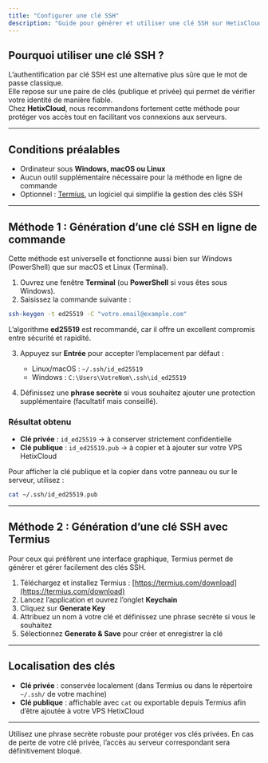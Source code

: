 ```yaml
---
title: "Configurer une clé SSH"
description: "Guide pour générer et utiliser une clé SSH sur HetixCloud afin de sécuriser vos connexions."
---
```


## Pourquoi utiliser une clé SSH ?

L’authentification par clé SSH est une alternative plus sûre que le mot de passe classique.  
Elle repose sur une paire de clés (publique et privée) qui permet de vérifier votre identité de manière fiable.  
Chez **HetixCloud**, nous recommandons fortement cette méthode pour protéger vos accès tout en facilitant vos connexions aux serveurs.

---

## Conditions préalables

- Ordinateur sous **Windows, macOS ou Linux**  
- Aucun outil supplémentaire nécessaire pour la méthode en ligne de commande  
- Optionnel : [Termius](https://termius.com/download), un logiciel qui simplifie la gestion des clés SSH

---

## Méthode 1 : Génération d’une clé SSH en ligne de commande

Cette méthode est universelle et fonctionne aussi bien sur Windows (PowerShell) que sur macOS et Linux (Terminal).

1. Ouvrez une fenêtre **Terminal** (ou **PowerShell** si vous êtes sous Windows).  
2. Saisissez la commande suivante :

```bash
ssh-keygen -t ed25519 -C "votre.email@example.com"
```

L’algorithme **ed25519** est recommandé, car il offre un excellent compromis entre sécurité et rapidité.  

3. Appuyez sur **Entrée** pour accepter l’emplacement par défaut :  
   - Linux/macOS : `~/.ssh/id_ed25519`  
   - Windows : `C:\Users\VotreNom\.ssh\id_ed25519`  

4. Définissez une **phrase secrète** si vous souhaitez ajouter une protection supplémentaire (facultatif mais conseillé).  

### Résultat obtenu

- **Clé privée** : `id_ed25519` → à conserver strictement confidentielle  
- **Clé publique** : `id_ed25519.pub` → à copier et à ajouter sur votre VPS HetixCloud  

Pour afficher la clé publique et la copier dans votre panneau ou sur le serveur, utilisez :

```bash
cat ~/.ssh/id_ed25519.pub
```

---

## Méthode 2 : Génération d’une clé SSH avec Termius

Pour ceux qui préfèrent une interface graphique, Termius permet de générer et gérer facilement des clés SSH.

1. Téléchargez et installez Termius : [https://termius.com/download](https://termius.com/download)  
2. Lancez l’application et ouvrez l’onglet **Keychain**  
3. Cliquez sur **Generate Key**  
4. Attribuez un nom à votre clé et définissez une phrase secrète si vous le souhaitez  
5. Sélectionnez **Generate & Save** pour créer et enregistrer la clé

---

## Localisation des clés

- **Clé privée** : conservée localement (dans Termius ou dans le répertoire `~/.ssh/` de votre machine)  
- **Clé publique** : affichable avec `cat` ou exportable depuis Termius afin d’être ajoutée à votre VPS HetixCloud  

---

<Tip>
Utilisez une phrase secrète robuste pour protéger vos clés privées.  
En cas de perte de votre clé privée, l’accès au serveur correspondant sera définitivement bloqué.
</Tip>
